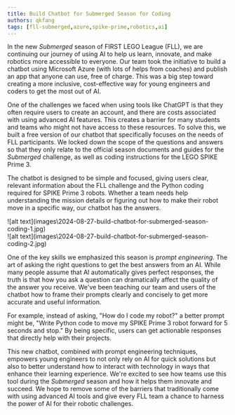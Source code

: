 ```yaml
---
title: Build Chatbot for Submerged Season for Coding
authors: qkfang
tags: [fll-submerged,azure,spike-prime,robotics,ai]
---
```



In the new *Submerged* season of FIRST LEGO League (FLL), we are continuing our journey of using AI to help us learn, innovate, and make robotics more accessible to everyone. Our team took the initiative to build a chatbot using Microsoft Azure (with lots of helps from coaches) and publish an app that anyone can use, free of charge. This was a big step toward creating a more inclusive, cost-effective way for young engineers and coders to get the most out of AI.

One of the challenges we faced when using tools like ChatGPT is that they often require users to create an account, and there are costs associated with using advanced AI features. This creates a barrier for many students and teams who might not have access to these resources. To solve this, we built a free version of our chatbot that specifically focuses on the needs of FLL participants. We locked down the scope of the questions and answers so that they only relate to the official season documents and guides for the *Submerged* challenge, as well as coding instructions for the LEGO SPIKE Prime 3.

The chatbot is designed to be simple and focused, giving users clear, relevant information about the FLL challenge and the Python coding required for SPIKE Prime 3 robots. Whether a team needs help understanding the mission details or figuring out how to make their robot move in a specific way, our chatbot has the answers.

<div className="img-grid">
  <div className="img-item">
    ![alt text](images\2024-08-27-build-chatbot-for-submerged-season-coding-1.jpg)
  </div>
  <div className="img-item">
    ![alt text](images\2024-08-27-build-chatbot-for-submerged-season-coding-2.jpg)
  </div>
</div>

One of the key skills we emphasized this season is *prompt engineering*. The art of asking the right questions to get the best answers from an AI. While many people assume that AI automatically gives perfect responses, the truth is that how you ask a question can dramatically affect the quality of the answer you receive. We've been teaching our team and users of the chatbot how to frame their prompts clearly and concisely to get more accurate and useful information.

For example, instead of asking, "How do I code my robot?" a better prompt might be, "Write Python code to move my SPIKE Prime 3 robot forward for 5 seconds and stop." By being specific, users can get actionable responses that directly help with their projects.

This new chatbot, combined with prompt engineering techniques, empowers young engineers to not only rely on AI for quick solutions but also to better understand how to interact with technology in ways that enhance their learning experience. We're excited to see how teams use this tool during the *Submerged* season and how it helps them innovate and succeed. We hope to remove some of the barriers that traditionally come with using advanced AI tools and give every FLL team a chance to harness the power of AI for their robotic challenges.
